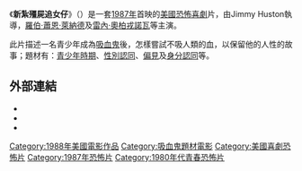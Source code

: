 {{Infobox Film
| name           = 新紮殭屍追女仔
| original_name = My Best Friend Is A Vampire
| caption        = 
| director       = [[Jimmy_Huston|Jimmy Huston]]
| producer       = [[Dennis_Murphy|Dennis Murphy]] <br> [[Tab_Murphy|Tab Murphy]]
| writer         = [[Tab_Murphy|Tab Murphy]]
| narrator       = 
| starring       = [[羅伯·蕭恩·萊納德|羅伯·蕭恩·萊納德]] <br> [[Evan_Mirand|Evan Mirand]] <br> [[Cheryl_Pollak|Cheryl Pollak]] <br> {{le|西西莉亞·柏|Cecilia Peck}}<br>[[大衛·華納|大衛·華納]]<br> [[雷內·奧柏戎諾瓦|雷內·奧柏戎諾瓦]]
| music          = [[Steve_Dorff|Steve Dorff]]
| cinematography = [[James_Bartle|James Bartle]]
| editing        = [[Janice_Hampton|Janice Hampton]]<br />[[Gail_Yasunaga|Gail Yasunaga]]
| distributor    = {{flagicon|United States}} [[Kings_Road_Entertainment|Kings Road Entertainment]]
| released       = {{start date|1987|5|6}}
| runtime        = 89分鐘
| country        = [[美國電影|美國]]
| language       = [[英語|英語]]
| imdb_id        = 0095684
}}
《'''新紮殭屍追女仔'''》（{{lang-en|'''''My Best Friend Is a Vampire'''''}}）是一套[[1987年電影|1987年]]首映的[[美國電影|美國]][[恐怖喜劇|恐怖喜劇]]片，由Jimmy Huston執導，[[羅伯·蕭恩·萊納德|羅伯·蕭恩·萊納德]]及[[雷內·奧柏戎諾瓦|雷內·奧柏戎諾瓦]]等主演。

此片描述一名青少年成為[[吸血鬼|吸血鬼]]後，怎樣嘗試不吸人類的血，以保留他的人性的故事；題材有：[[青少年|青少年時期]]、[[性別認同|性別認同]]、[[偏見|偏見]]及[[身分認同|身分認同]]等。

==外部連結==
* {{imdb title|id=0095684}}
* {{rotten-tomatoes|id=my_best_friend_is_a_vampire}}
* {{mojo title|id=mybestfriendisavampire}}

{{DEFAULTSORT: My Best Friend Is a Vampire}}
[[Category:1988年美國電影作品|Category:1988年美國電影作品]]
[[Category:吸血鬼題材電影|Category:吸血鬼題材電影]]
[[Category:美國喜劇恐怖片|Category:美國喜劇恐怖片]]
[[Category:1987年恐怖片|Category:1987年恐怖片]]
[[Category:1980年代青春恐怖片|Category:1980年代青春恐怖片]]
<!--[[Category:Teen_comedy_films|Category:Teen comedy films]]-->